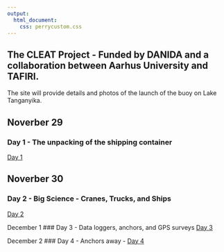 ```yaml
---
output:
  html_document:
    css: perrycustom.css
---
```


## The CLEAT Project - Funded by DANIDA and a collaboration between Aarhus University and TAFIRI.

The site will provide details and photos of the launch of the buoy on Lake Tanganyika.

## Noverber 29 
### Day 1 - The unpacking of the shipping container 
[Day 1](buoy/day1/buoy_day1.html)

## Noverber 30 
### Day 2 - Big Science - Cranes, Trucks, and Ships 
[Day 2](buoy/day2/buoy_day2.html)

December 1 
### Day 3 - Data loggers, anchors, and GPS surveys 
[Day 3](buoy/day3/buoy_day3.html)

December 2 
### Day 4 - Anchors away - 
[Day 4](buoy/day4/buoy_day4.html)




